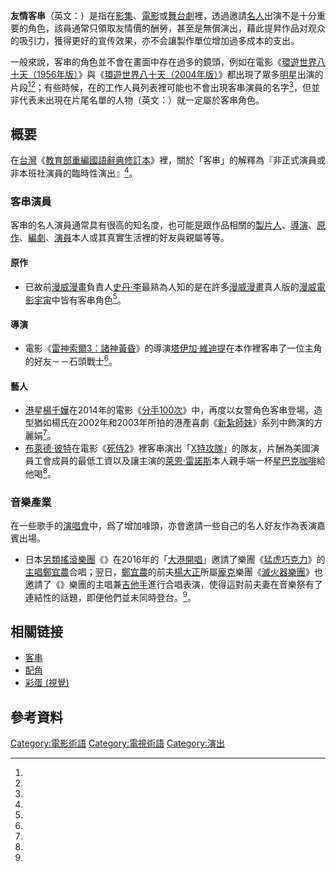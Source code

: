 
'''友情客串'''（英文：{{lang|en|'''cameo role'''}}）是指在[[影集|影集]]、[[電影|電影]]或[[舞台劇|舞台劇]]裡，透過邀請[[名人|名人]]出演不是十分重要的角色，該員通常只領取友情價的酬勞，甚至是無償演出，藉此提昇作品对观众的吸引力，獲得更好的宣传效果，亦不会讓製作單位增加過多成本的支出。

一般來說，客串的角色並不會在畫面中存在過多的鏡頭，例如在電影《[[环游世界八十天_(1956年电影)|環遊世界八十天（1956年版）]]》與《[[环游世界八十天_(2004年电影)|環遊世界八十天（2004年版）]]》都出現了眾多[[明星|明星]]出演的片段<ref name="80Days1956" /><ref name="80Days2004" />；有些時候，在{{link-en|片尾字幕|Closing credits}}的工作人員列表裡可能也不會出現客串演員的名字<ref name="jpsonic" />，但並非代表未出現在片尾名單的人物（英文：{{lang|en|'''uncredited role'''}}）就一定屬於客串角色。

== 概要 ==
在[[台灣|台灣]]《[[教育部重編國語辭典修訂本|教育部重編國語辭典修訂本]]》裡，關於「客串」的解釋為『非正式演員或非本班社演員的臨時性演出』<ref name="moedict" />。
=== 客串演員 ===
客串的名人演員通常具有很高的知名度，也可能是跟作品相關的[[电影制片人|製片人]]、[[導演|導演]]、[[原作|原作]]、[[編劇|編劇]]、[[演員|演員]]本人或其真實生活裡的好友與親屬等等。

==== 原作 ====
*已故前[[漫威漫畫|漫威漫畫]]負責人[[史丹·李|史丹·李]]最熟為人知的是在許多[[漫威漫畫|漫威漫畫]]真人版的[[漫威電影宇宙|漫威電影宇宙]]中皆有客串角色<ref name="movier" />。

==== 導演 ====
*電影《[[雷神索爾3：諸神黃昏|雷神索爾3：諸神黃昏]]》的導演[[塔伊加·維迪提|塔伊加·維迪提]]在本作裡客串了一位主角的好友－－石頭戰士<ref name="yahoo" />。

==== 藝人 ====
* [[香港|港]]星[[楊千嬅|楊千嬅]]在2014年的電影《[[分手100次|分手100次]]》中，再度以女警角色客串登場，造型猶如楊氏在2002年和2003年所拍的港產喜劇《[[新紮師妹|新紮師妹]]》系列中飾演的方麗娟<ref name="StarHK" />。
* [[布萊德·彼特|布萊德·彼特]]在電影《[[死侍2|死侍2]]》裡客串演出「[[X特攻隊|X特攻隊]]」的隊友{{link-en|消影人|Vanisher}}，片酬為美國演員工會成員的最低工資以及讓主演的[[萊恩·雷諾斯|萊恩·雷諾斯]]本人親手端一杯[[星巴克|星巴克]][[咖啡|咖啡]]給他喝<ref name="DP2yahoo" />。

=== 音樂產業 ===
在一些歌手的[[演唱會|演唱會]]中，爲了增加噱頭，亦會邀請一些自己的名人好友作為表演嘉賓出場。

*日本[[另類搖滾|另類搖滾]][[樂團|樂團]]《{{link-zh-yue|The HIATUS|The HIATUS}}》在2016年的「[[大港開唱|大港開唱]]」邀請了樂團《[[猛虎巧克力|猛虎巧克力]]》的[[主唱|主唱]][[鄭宜農|鄭宜農]]合唱；翌日，[[鄭宜農|鄭宜農]]的前夫[[楊大正|楊大正]]所屬[[龐克|龐克]]樂團《[[滅火器樂團|滅火器樂團]]》也邀請了《{{link-zh-yue|The HIATUS|The HIATUS}}》樂團的主唱兼[[吉他手|吉他手]]{{link-zh-yue|細美武士|細美武士}}進行合唱表演，使得這對前夫妻在音樂祭有了連結性的話題，即便他們並未同時登台。<ref name="appledaily" />。
== 相關链接 ==
* [[客串|客串]]
* [[配角|配角]]
* [[彩蛋_(媒体)|彩蛋 (視覺)]]

== 參考資料 ==
{{reflist|refs=

<ref name="80Days1956">{{cite web
|title=Around the World In 80 Days (1956) on iTunes
|url=https://itunes.apple.com/gb/movie/around-the-world-in-80-days-1956/id285530569
|website=[[iTunes|iTunes]]
|accessdate=2018-05-27
|archiveurl=https://web.archive.org/web/20180527090033/https://itunes.apple.com/gb/movie/around-the-world-in-80-days-1956/id285530569
|archivedate=2018-05-27
|language=En-GB
|quote=...more than forty cameo appearances（超過40位明星客串）...
|trans_title=環遊世界80天（1956年版）
|deadurl=no
}}</ref>

<ref name="80Days2004">{{cite web
 |title       = 環遊世界80天 - 台灣索尼音樂娛樂股份有限公司
 |url         = https://www.sonymusic.com.tw/album/環遊世界80天-電影原聲帶-ost-611037/
 |website     = [[台灣索尼音樂娛樂|台灣索尼音樂娛樂]]
 |accessdate  = 2018-05-27
 |archiveurl  = https://web.archive.org/web/20180527083901/https://www.sonymusic.com.tw/album/%E7%92%B0%E9%81%8A%E4%B8%96%E7%95%8C80%E5%A4%A9-%E9%9B%BB%E5%BD%B1%E5%8E%9F%E8%81%B2%E5%B8%B6-ost-611037/
 |archivedate = 2018-05-27
 |language    = zh-tw
 |quote       = ...【西域威龍】歐文威爾森和路克威爾森這對兄弟檔也客串演出...
 |deadurl     = no
}}</ref>

<ref name="jpsonic">{{cite web
 |author1     = 朱育賢
 |title       = 「日本文化大解謎！」特別出演？友情出演？
 |url         = https://jp.sonic-learning.com/2015/09/27/「日本文化大解謎！」特別出演？友情出演？/
 |website     = 音速語言學習(日語)
 |accessdate  = 2018-05-27
 |archiveurl  = https://web.archive.org/web/20180527095206/https://jp.sonic-learning.com/2015/09/27/%E3%80%8C%E6%97%A5%E6%9C%AC%E6%96%87%E5%8C%96%E5%A4%A7%E8%A7%A3%E8%AC%8E%EF%BC%81%E3%80%8D%E7%89%B9%E5%88%A5%E5%87%BA%E6%BC%94%EF%BC%9F%E5%8F%8B%E6%83%85%E5%87%BA%E6%BC%94%EF%BC%9F/
 |archivedate = 2018-05-27
 |language    = zh-tw
 |date        = 2015-09-27
 |quote       = ...有時也不會出現這些客串的「友情出演」人名
 |deadurl     = no
}}</ref>

<ref name="moedict">{{cite web
 |title       = 客串 - 萌典
 |url         = https://www.moedict.tw/客串
 |website     = [[萌典|萌典]]
 |accessdate  = 2018-05-27
 |archiveurl  = https://web.archive.org/web/20180527092710/https://www.moedict.tw/%E5%AE%A2%E4%B8%B2
 |archivedate = 2018-05-27
 |language    = zh-tw
 |quote       = 1. 非正式演員或非本班社演員的臨時性演出。
 |deadurl     = no
}}</ref>

<ref name="movier">{{cite web
|author1=XXY
|title=美國漫畫教父-史丹李(Stan Lee)客串漫畫電影整理
|url=http://www.movier.tw/post.php?SID=48871
|website=幕迷影評
|accessdate=2018-05-27
|archiveurl=https://web.archive.org/web/20180527131521/http://www.movier.tw/post.php?SID=48871
|archivedate=2018-05-27
|language=zh-tw
|date=2018-04-25
|quote=...他時常在漫威漫畫的超級英雄電影中客串出現...
|deadurl=no
}}</ref>

<ref name="yahoo">{{cite web
 |author1     = 酒吞童子
 |title       = 驚喜登場！《雷神索爾3》導演將在片中客串演出
 |url         = https://movies.yahoo.com.tw/article/驚喜登場-雷神索爾3-導演將在片中客串演出-215543631.html
 |website     = [[Yahoo奇摩|Yahoo奇摩]]電影
 |accessdate  = 2018-05-27
 |archiveurl  = https://web.archive.org/web/20180527111337/https://movies.yahoo.com.tw/article/%E9%A9%9A%E5%96%9C%E7%99%BB%E5%A0%B4-%E9%9B%B7%E7%A5%9E%E7%B4%A2%E7%88%BE3-%E5%B0%8E%E6%BC%94%E5%B0%87%E5%9C%A8%E7%89%87%E4%B8%AD%E5%AE%A2%E4%B8%B2%E6%BC%94%E5%87%BA-215543631.html
 |archivedate = 2018-05-27
 |language    = zh-tw
 |date        = 2017-04-20
 |quote       = 塔伊加維迪提在《雷神索爾3》中有個很酷的客串戲份...
 |deadurl     = no
}}</ref>

<ref name="DP2yahoo">{{cite web
 |author1     = 血紅蘭姆
 |title       = 驚喜客串演出《死侍2》！布萊德彼特只有一個條件
 |url         = https://movies.yahoo.com.tw/article/驚喜客串《死侍2》！布萊德彼特只有一個演出條件-005359688.html
 |website     = [[Yahoo奇摩|Yahoo奇摩]]電影
 |accessdate  = 2018-05-27
 |archiveurl  = https://web.archive.org/web/20180527115312/https://movies.yahoo.com.tw/article/%E9%A9%9A%E5%96%9C%E5%AE%A2%E4%B8%B2%E3%80%8A%E6%AD%BB%E4%BE%8D2%E3%80%8B%EF%BC%81%E5%B8%83%E8%90%8A%E5%BE%B7%E5%BD%BC%E7%89%B9%E5%8F%AA%E6%9C%89%E4%B8%80%E5%80%8B%E6%BC%94%E5%87%BA%E6%A2%9D%E4%BB%B6-005359688.html
 |archivedate = 2018-05-27
 |language    = zh-tw
 |date        = 218-05-23
 |quote       = ...這位頂級男星在片中只收到了最基本的酬勞...
 |deadurl     = no
}}</ref>

<ref name="etoday">{{cite news
 |author1     = 傅家妤
 |title       = 杜汶澤台灣泡妞　「5秒獲電話號碼」老婆森77
 |url         = https://star.ettoday.net/news/1169615
 |accessdate  = 2018-05-27
 |work        = ETtoday星光雲
 |agency      = [[東森新聞雲|東森新聞雲]]
 |date        = 2018-05-15
 |archiveurl  = https://www.webcitation.org/6zj3Ehe8z?url=https://star.ettoday.net/news/1169615
 |archivedate = 2018-05-27
 |language    = zh-tw
 |quote       = ...受邀參與電視劇，客串無對白的麵攤老闆...
 |deadurl     = no
}}</ref>

<ref name="StarHK">{{cite news
 |author1      = 浩楠
 |title        = 《分手 100 次》眾主創出席中山首映慶典 楊千嬅客串成最大亮點
 |url          = https://www.stars-hk.com/2014/08/02/%E3%80%8A%E5%88%86%E6%89%8B-100-%E6%AC%A1%E3%80%8B%E7%9C%BE%E4%B8%BB%E5%89%B5%E5%87%BA%E5%B8%AD%E4%B8%AD%E5%B1%B1%E9%A6%96%E6%98%A0%E6%85%B6%E5%85%B8-%E6%A5%8A%E5%8D%83%E5%AC%85%E5%AE%A2%E4%B8%B2/
 |accessdate   = 2019-02-18
 |agency       = StarHK
 |date         = 2014-08-02
 |language     = zh-yue
 |quote        = ...在片中楊千嬅充分展示出了自身的幽默功底和深厚的表演功力，更是重現經典“新紮師妹”...
 |deadurl      = no
 |archive-date = 2021-02-05
 |archive-url  = https://web.archive.org/web/20210205035211/https://www.stars-hk.com/2014/08/02/%E3%80%8A%E5%88%86%E6%89%8B-100-%E6%AC%A1%E3%80%8B%E7%9C%BE%E4%B8%BB%E5%89%B5%E5%87%BA%E5%B8%AD%E4%B8%AD%E5%B1%B1%E9%A6%96%E6%98%A0%E6%85%B6%E5%85%B8-%E6%A5%8A%E5%8D%83%E5%AC%85%E5%AE%A2%E4%B8%B2/
}}</ref>

<ref name="appledaily">{{cite news
|author1=徐卉
|title=鄭宜農出櫃後嗨唱 前夫楊大正躲台下捧場
|url=https://tw.appledaily.com/entertainment/daily/20160328/37131883
|accessdate=2018-05-27
|agency=蘋果日報
|date=2016-03-28
|archiveurl=https://web.archive.org/web/20180527141132/https://tw.appledaily.com/entertainment/daily/20160328/37131883
|archivedate=2018-05-27
|language=zh-tw
|quote=...這對前夫妻，透過細美武士有另類連結...
|deadurl=no
}}</ref>

}}



{{DEFAULTSORT:友情客串}}
[[Category:電影術語|Category:電影術語]]
[[Category:電視術語|Category:電視術語]]
[[Category:演出|Category:演出]]